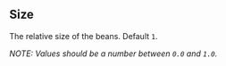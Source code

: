 
<Meta component={JellyBeans} title="Props/Size" />

## Size

The relative size of the beans. Default `1`.

_NOTE: Values should be a number between `0.0` and `1.0`._

<Canvas>
  <Story name="Size">
    <JellyBeans beans={200} size={0.5} />
  </Story>
</Canvas>
